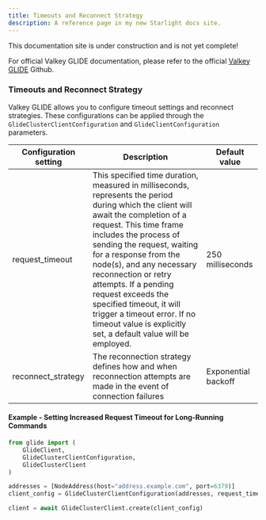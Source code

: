 ```yaml
---
title: Timeouts and Reconnect Strategy
description: A reference page in my new Starlight docs site.
---
```



<Aside type="caution" title="Work In Progress!">
This documentation site is under construction and is not yet complete!

For official Valkey GLIDE documentation, please refer to the official [Valkey GLIDE](https://github.com/valkey-io/valkey-glide) Github.
</Aside>


### Timeouts and Reconnect Strategy

Valkey GLIDE allows you to configure timeout settings and reconnect strategies. These configurations can be applied through the `GlideClusterClientConfiguration` and `GlideClientConfiguration` parameters.


|Configuration setting	|Description	|**Default value**	|
|---	|---	|---	|
|request_timeout	|This specified time duration, measured in milliseconds, represents the period during which the client will await the completion of a request. This time frame includes the process of sending the request, waiting for a response from the node(s), and any necessary reconnection or retry attempts. If a pending request exceeds the specified timeout, it will trigger a timeout error. If no timeout value is explicitly set, a default value will be employed.	|250 milliseconds	|
|reconnect_strategy	|The reconnection strategy defines how and when reconnection attempts are made in the event of connection failures	|Exponential backoff	|


#### Example - Setting Increased Request Timeout for Long-Running Commands

```python
from glide import (
    GlideClient,
    GlideClusterClientConfiguration,
    GlideClusterClient
)

addresses = [NodeAddress(host="address.example.com", port=6379)]
client_config = GlideClusterClientConfiguration(addresses, request_timeout=500)

client = await GlideClusterClient.create(client_config)
```

